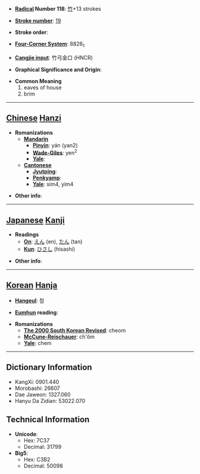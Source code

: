 * '''[[Wiktionary:Chinese radical index| Radical]] Number 118''': [[Wiktionary:Chinese radical index 竹|竹]]+13 strokes

* '''[[Wiktionary:Chinese total strokes index|Stroke number]]''': [[Wiktionary:Chinese total strokes index 19|19]]

* '''Stroke order''': 

* '''[[Wiktionary:Chinese four corner index|Four-Corner System]]''': 8826<sub>1</sub>

* '''[[Wiktionary:Chinese Cangjie index|Cangjie input]]''': 竹弓金口 (HNCR)

* '''Graphical Significance and Origin''': 

* '''Common Meaning'''
*#eaves of house
*# brim


----

== [[Chinese]] [[Hanzi]] ==

* '''Romanizations'''
** '''[[Mandarin]]'''
*** '''[[Pinyin]]''': yán (yan2)
*** '''[[Wade-Giles]]''': yen<sup>2</sup>
*** '''[[Yale]]''': 
** '''[[Cantonese]]'''
*** '''[[Jyutping]]''':
*** '''[[Penkyamp]]''': 
*** '''[[Yale]]''': sim4, yim4

* '''Other info''': 

----

== [[Japanese]] [[Kanji]] ==

* '''Readings'''
** '''[[On]]''': [[えん]] (en), [[たん]] (tan)
** '''[[Kun]]''': [[ひさし]] (hisashi)

* '''Other info''':  

----

== [[Korean]] [[Hanja]] ==

* '''[[Hangeul]]''': 첨

* '''[[Eumhun]] reading''': 

* '''Romanizations'''
** '''[[The 2000 South Korean Revised Romanization|The 2000 South Korean Revised]]''': cheom
** '''[[McCune-Reischauer]]''': ch'ŏm
** '''[[Yale]]''': chem

----

== Dictionary Information ==

* KangXi: 0901.440
* Morobashi: 26607
* Dae Jaweon: 1327.060
* Hanyu Da Zidian: 53022.070

== Technical Information ==

* '''Unicode''':
** Hex: 7C37
** Decimal: 31799
* '''Big5''':
** Hex: C3B2
** Decimal: 50098